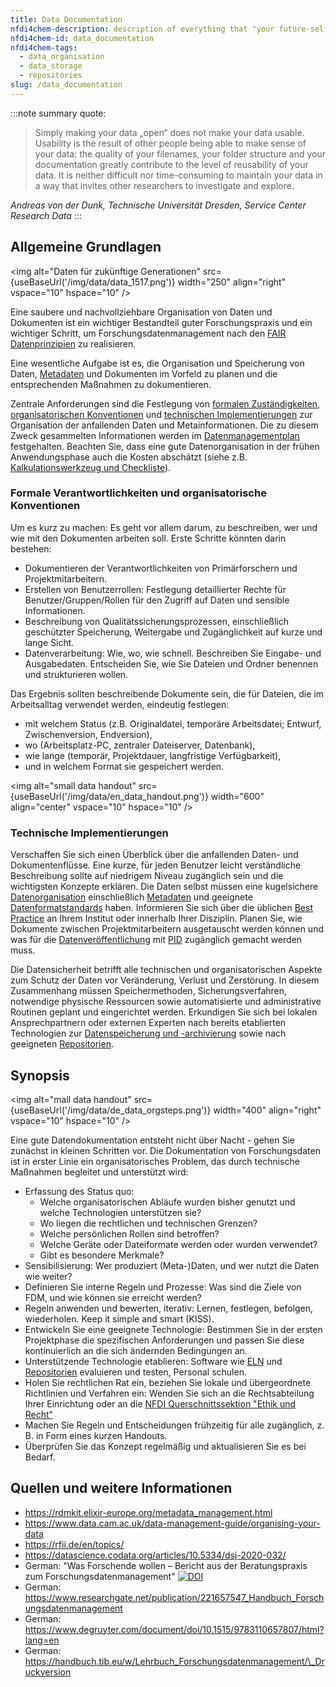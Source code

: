 ```yaml
---
title: Data Documentation
nfdi4chem-description: description of everything that "your future-self" would need to know
nfdi4chem-id: data_documentation
nfdi4chem-tags:
  - data_organisation
  - data_storage
  - repositories
slug: /data_documentation
---
```



:::note summary quote:

> Simply making your data „open“ does not make your data usable. Usability is the result of other people being able to make sense of your data: the quality of your filenames, your folder structure and your documentation greatly contribute to the level of reusability of your data. It is neither difficult nor time-consuming to maintain your data in a way that invites other researchers to investigate and explore.

_Andreas von der Dunk, Technische Universität Dresden, Service Center Research Data_
:::

## Allgemeine Grundlagen

<img alt="Daten für zukünftige Generationen" src={useBaseUrl('/img/data/data_1517.png')} width="250" align="right" vspace="10" hspace="10" />

Eine saubere und nachvollziehbare Organisation von Daten und Dokumenten ist ein wichtiger Bestandteil guter Forschungspraxis und ein wichtiger Schritt, um Forschungsdatenmanagement nach den [FAIR Datenprinzipien](/docs/fair) zu realisieren. 

Eine wesentliche Aufgabe ist es, die Organisation und Speicherung von Daten, [Metadaten](/docs/metadata) und Dokumenten im Vorfeld zu planen und die entsprechenden Maßnahmen zu dokumentieren.

Zentrale Anforderungen sind die Festlegung von [formalen Zuständigkeiten, organisatorischen Konventionen](#formal-responsibilities-and-organisational-conventions) und [technischen Implementierungen](#technical-implementations) zur Organisation der anfallenden Daten und Metainformationen. Die zu diesem Zweck gesammelten Informationen werden im [Datenmanagementplan](/docs/dmp) festgehalten. Beachten Sie, dass eine gute Datenorganisation in der frühen Anwendungsphase auch die Kosten abschätzt (siehe z.B. [Kalkulationswerkzeug und Checkliste](https://ukdataservice.ac.uk/learning-hub/research-data-management/plan-to-share/costing/)).

### Formale Verantwortlichkeiten und organisatorische Konventionen

Um es kurz zu machen: Es geht vor allem darum, zu beschreiben, wer und wie mit den Dokumenten arbeiten soll. Erste Schritte könnten darin bestehen:

-   Dokumentieren der Verantwortlichkeiten von Primärforschern und Projektmitarbeitern.
-   Erstellen von Benutzerrollen: Festlegung detaillierter Rechte für Benutzer/Gruppen/Rollen für den Zugriff auf Daten und sensible Informationen.
-   Beschreibung von Qualitätssicherungsprozessen, einschließlich geschützter Speicherung, Weitergabe und Zugänglichkeit auf kurze und lange Sicht.
-   Datenverarbeitung: Wie, wo, wie schnell. Beschreiben Sie Eingabe- und Ausgabedaten. Entscheiden Sie, wie Sie Dateien und Ordner benennen und strukturieren wollen.

Das Ergebnis sollten beschreibende Dokumente sein, die für Dateien, die im Arbeitsalltag verwendet werden, eindeutig festlegen:

-   mit welchem Status (z.B. Originaldatei, temporäre Arbeitsdatei; Entwurf, Zwischenversion, Endversion),
-   wo (Arbeitsplatz-PC, zentraler Dateiserver, Datenbank), 
-   wie lange (temporär, Projektdauer, langfristige Verfügbarkeit),
-   und in welchem Format sie gespeichert werden.

<img alt="small data handout" src={useBaseUrl('/img/data/en_data_handout.png')} width="600" align="center" vspace="10" hspace="10" />

### Technische Implementierungen

Verschaffen Sie sich einen Überblick über die anfallenden Daten- und Dokumentenflüsse. Eine kurze, für jeden Benutzer leicht verständliche Beschreibung sollte auf niedrigem Niveau zugänglich sein und die wichtigsten Konzepte erklären. Die Daten selbst müssen eine kugelsichere [Datenorganisation](/docs/data_organisation) einschließlich [Metadaten](/docs/metadata/) und geeignete [Datenformatstandards](/docs/format_standards/) haben. Informieren Sie sich über die üblichen [Best Practice](/docs/best_practice/) an Ihrem Institut oder innerhalb Ihrer Disziplin. Planen Sie, wie Dokumente zwischen Projektmitarbeitern ausgetauscht werden können und was für die [Datenveröffentlichung](/docs/data_publication/) mit [PID](/docs/pid/) zugänglich gemacht werden muss.

Die Datensicherheit betrifft alle technischen und organisatorischen Aspekte zum Schutz der Daten vor Veränderung, Verlust und Zerstörung. In diesem Zusammenhang müssen Speichermethoden, Sicherungsverfahren, notwendige physische Ressourcen sowie automatisierte und administrative Routinen geplant und eingerichtet werden. Erkundigen Sie sich bei lokalen Ansprechpartnern oder externen Experten nach bereits etablierten Technologien zur [Datenspeicherung und -archivierung](/docs/data_storage) sowie nach geeigneten [Repositorien](/docs/repositories/).

## Synopsis

<img alt="mall data handout" src={useBaseUrl('/img/data/de_data_orgsteps.png')} width="400" align="right" vspace="10" hspace="10" />

Eine gute Datendokumentation entsteht nicht über Nacht - gehen Sie zunächst in kleinen Schritten vor. Die Dokumentation von Forschungsdaten ist in erster Linie ein organisatorisches Problem, das durch technische Maßnahmen begleitet und unterstützt wird:

-   Erfassung des Status quo:
    -   Welche organisatorischen Abläufe wurden bisher genutzt und welche Technologien unterstützen sie?
    -   Wo liegen die rechtlichen und technischen Grenzen?
    -   Welche persönlichen Rollen sind betroffen?
    -   Welche Geräte oder Dateiformate werden oder wurden verwendet?
    -   Gibt es besondere Merkmale?
-   Sensibilisierung: Wer produziert (Meta-)Daten, und wer nutzt die Daten wie weiter?
-   Definieren Sie interne Regeln und Prozesse: Was sind die Ziele von FDM, und wie können sie erreicht werden?
-   Regeln anwenden und bewerten, iterativ: Lernen, festlegen, befolgen, wiederholen. Keep it simple and smart (KISS).
-   Entwickeln Sie eine geeignete Technologie: Bestimmen Sie in der ersten Projektphase die spezifischen Anforderungen und passen Sie diese kontinuierlich an die sich ändernden Bedingungen an.
-   Unterstützende Technologie etablieren: Software wie [ELN](/docs/eln/) und [Repositorien](/docs/repositories/) evaluieren und testen, Personal schulen.
-   Holen Sie rechtlichen Rat ein, beziehen Sie lokale und übergeordnete Richtlinien und Verfahren ein: Wenden Sie sich an die Rechtsabteilung Ihrer Einrichtung oder an die [NFDI Querschnittssektion "Ethik und Recht"](https://www.nfdi.de/einrichtung-von-ersten-sektionen/)
-   Machen Sie Regeln und Entscheidungen frühzeitig für alle zugänglich, z. B. in Form eines kurzen Handouts.
-   Überprüfen Sie das Konzept regelmäßig und aktualisieren Sie es bei Bedarf.

## Quellen und weitere Informationen

-   https://rdmkit.elixir-europe.org/metadata_management.html
-   https://www.data.cam.ac.uk/data-management-guide/organising-your-data
-   https://rfii.de/en/topics/
-   https://datascience.codata.org/articles/10.5334/dsj-2020-032/
-   German: "Was Forschende wollen – Bericht aus der Beratungspraxis zum Forschungsdatenmanagement" [![DOI](https://zenodo.org/badge/DOI/10.5281/zenodo.5524930.svg)](https://doi.org/10.5281/zenodo.5524930)
-   German: https://www.researchgate.net/publication/221657547_Handbuch_Forschungsdatenmanagement
-   German: https://www.degruyter.com/document/doi/10.1515/9783110657807/html?lang=en
-   German: https://handbuch.tib.eu/w/Lehrbuch_Forschungsdatenmanagement/\_Druckversion
